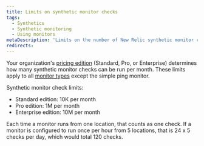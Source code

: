 ```yaml
---
title: Limits on synthetic monitor checks
tags:
  - Synthetics
  - Synthetic monitoring
  - Using monitors
metaDescription: 'Limits on the number of New Relic synthetic monitor checks per month is determined by your pricing edition.'
redirects:
---
```


Your organization's [pricing edition](https://newrelic.com/pricing) (Standard, Pro, or Enterprise) determines how many synthetic monitor checks can be run per month. These limits apply to all [monitor types](/docs/synthetics/synthetic-monitoring/getting-started/types-synthetic-monitors) except the simple ping monitor. 

Synthetic monitor check limits: 

* Standard edition: 10K per month
* Pro edition: 1M per month
* Enterprise edition: 10M per month

Each time a monitor runs from one location, that counts as one check. If a monitor is configured to run once per hour from 5 locations, that is 24 x 5 checks per day, which would total 120 checks. 

